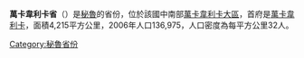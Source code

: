 '''萬卡韋利卡省'''（{{lang-es|Provincia de Huancavelica}}）是[[秘魯|秘魯]]的省份，位於該國中南部[[萬卡韋利卡大區|萬卡韋利卡大區]]，首府是[[萬卡韋利卡|萬卡韋利卡]]，面積4,215平方公里，2006年人口136,975，人口密度為每平方公里32人。

{{coord|12|47|09|S|74|58|22|W|type:adm2nd_source:itwiki|display=title}}

{{Peru-geo-stub}}
{{秘魯省份|state=collapsed}}
[[Category:秘魯省份|Category:秘魯省份]]